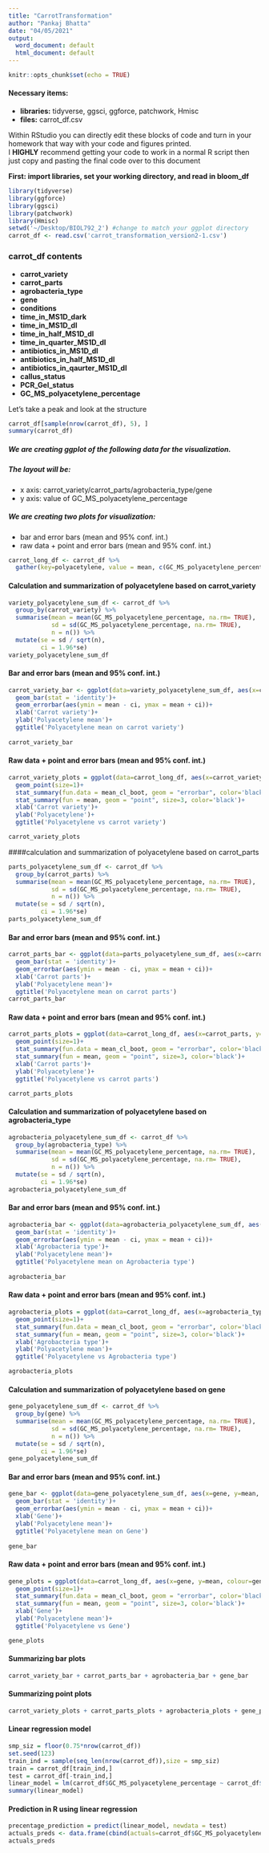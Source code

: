 ```yaml
---
title: "CarrotTransformation"
author: "Pankaj Bhatta"
date: "04/05/2021"
output:
  word_document: default
  html_document: default
---
```


```r
knitr::opts_chunk$set(echo = TRUE)
```

#### Necessary items:
- **libraries:** tidyverse, ggsci, ggforce, patchwork, Hmisc
- **files:** carrot_df.csv

Within RStudio you can directly edit these blocks of code and turn in your homework that way with your code and figures printed.   
I **HIGHLY** recommend getting your code to work in a normal R script then just copy and pasting the final code over to this document

**First: import libraries, set your working directory, and read in bloom_df** 

```r
library(tidyverse) 
library(ggforce) 
library(ggsci)
library(patchwork)
library(Hmisc)
setwd('~/Desktop/BIOL792_2') #change to match your ggplot directory
carrot_df <- read.csv('carrot_transformation_version2-1.csv')
```
### carrot_df contents
- **carrot_variety**
- **carrot_parts** 
- **agrobacteria_type**  
- **gene**  
- **conditions**  
- **time_in_MS1D_dark**  
- **time_in_MS1D_dl**  
- **time_in_half_MS1D_dl**  
- **time_in_quarter_MS1D_dl**  
- **antibiotics_in_MS1D_dl**  
- **antibiotics_in_half_MS1D_dl**  
- **antibiotics_in_qaurter_MS1D_dl**  
- **callus_status**  
- **PCR_Gel_status**  
- **GC_MS_polyacetylene_percentage** 

Let's take a peak and look at the structure

```r
carrot_df[sample(nrow(carrot_df), 5), ]
summary(carrot_df)
```
##### We are creating ggplot of the following data for the visualization.
##### The layout will be: 
- x axis: carrot_variety/carrot_parts/agrobacteria_type/gene  
- y axis: value of GC_MS_polyacetylene_percentage 

##### We are creating two plots for visualization:  
- bar and error bars (mean and 95% conf. int.)  
- raw data + point and error bars (mean and 95% conf. int.)  
```r
carrot_long_df <- carrot_df %>%
  gather(key=polyacetylene, value = mean, c(GC_MS_polyacetylene_percentage))
```

#### Calculation and summarization of polyacetylene based on carrot_variety

```r
variety_polyacetylene_sum_df <- carrot_df %>%
  group_by(carrot_variety) %>%
  summarise(mean = mean(GC_MS_polyacetylene_percentage, na.rm= TRUE),
            sd = sd(GC_MS_polyacetylene_percentage, na.rm= TRUE),
            n = n()) %>%
  mutate(se = sd / sqrt(n),
         ci = 1.96*se)
variety_polyacetylene_sum_df
```
#### Bar and error bars (mean and 95% conf. int.)

```r
carrot_variety_bar <- ggplot(data=variety_polyacetylene_sum_df, aes(x=carrot_variety, y=mean, fill= carrot_variety))+
  geom_bar(stat = 'identity')+
  geom_errorbar(aes(ymin = mean - ci, ymax = mean + ci))+
  xlab('Carrot variety')+
  ylab('Polyacetylene mean')+
  ggtitle('Polyacetylene mean on carrot variety')
  
carrot_variety_bar
```
#### Raw data + point and error bars (mean and 95% conf. int.)

```r
carrot_variety_plots = ggplot(data=carrot_long_df, aes(x=carrot_variety, y=mean, colour=carrot_variety))+
  geom_point(size=1)+
  stat_summary(fun.data = mean_cl_boot, geom = "errorbar", color='black')+
  stat_summary(fun = mean, geom = "point", size=3, color='black')+
  xlab('Carrot variety')+
  ylab('Polyacetylene')+
  ggtitle('Polyacetylene vs carrot variety')

carrot_variety_plots
```

####calculation and summarization of polyacetylene based on carrot_parts

```r
parts_polyacetylene_sum_df <- carrot_df %>%
  group_by(carrot_parts) %>%
  summarise(mean = mean(GC_MS_polyacetylene_percentage, na.rm= TRUE),
            sd = sd(GC_MS_polyacetylene_percentage, na.rm= TRUE),
            n = n()) %>%
  mutate(se = sd / sqrt(n),
         ci = 1.96*se)
parts_polyacetylene_sum_df
```

#### Bar and error bars (mean and 95% conf. int.)

```r
carrot_parts_bar <- ggplot(data=parts_polyacetylene_sum_df, aes(x=carrot_parts, y=mean, fill= carrot_parts))+
  geom_bar(stat = 'identity')+
  geom_errorbar(aes(ymin = mean - ci, ymax = mean + ci))+
  xlab('Carrot parts')+
  ylab('Polyacetylene mean')+
  ggtitle('Polyacetylene mean on carrot parts')
carrot_parts_bar
```

#### Raw data + point and error bars (mean and 95% conf. int.)

```r
carrot_parts_plots = ggplot(data=carrot_long_df, aes(x=carrot_parts, y=mean, colour=carrot_parts))+
  geom_point(size=1)+
  stat_summary(fun.data = mean_cl_boot, geom = "errorbar", color='black')+
  stat_summary(fun = mean, geom = "point", size=3, color='black')+
  xlab('Carrot parts')+
  ylab('Polyacetylene')+
  ggtitle('Polyacetylene vs carrot parts')

carrot_parts_plots
```

#### Calculation and summarization of polyacetylene based on agrobacteria_type

```r
agrobacteria_polyacetylene_sum_df <- carrot_df %>%
  group_by(agrobacteria_type) %>%
  summarise(mean = mean(GC_MS_polyacetylene_percentage, na.rm= TRUE),
            sd = sd(GC_MS_polyacetylene_percentage, na.rm= TRUE),
            n = n()) %>%
  mutate(se = sd / sqrt(n),
         ci = 1.96*se)
agrobacteria_polyacetylene_sum_df
```
#### Bar and error bars (mean and 95% conf. int.)

```r
agrobacteria_bar <- ggplot(data=agrobacteria_polyacetylene_sum_df, aes(x=agrobacteria_type, y=mean, fill= agrobacteria_type))+
  geom_bar(stat = 'identity')+
  geom_errorbar(aes(ymin = mean - ci, ymax = mean + ci))+
  xlab('Agrobacteria type')+
  ylab('Polyacetylene mean')+
  ggtitle('Polyacetylene mean on Agrobacteria type')
  
agrobacteria_bar
```
#### Raw data + point and error bars (mean and 95% conf. int.)

```r
agrobacteria_plots = ggplot(data=carrot_long_df, aes(x=agrobacteria_type, y=mean, colour=agrobacteria_type))+
  geom_point(size=1)+
  stat_summary(fun.data = mean_cl_boot, geom = "errorbar", color='black')+
  stat_summary(fun = mean, geom = "point", size=3, color='black')+
  xlab('Agrobacteria type')+
  ylab('Polyacetylene mean')+
  ggtitle('Polyacetylene vs Agrobacteria type')

agrobacteria_plots
```

#### Calculation and summarization of polyacetylene based on gene

```r
gene_polyacetylene_sum_df <- carrot_df %>%
  group_by(gene) %>%
  summarise(mean = mean(GC_MS_polyacetylene_percentage, na.rm= TRUE),
            sd = sd(GC_MS_polyacetylene_percentage, na.rm= TRUE),
            n = n()) %>%
  mutate(se = sd / sqrt(n),
         ci = 1.96*se)
gene_polyacetylene_sum_df
```
#### Bar and error bars (mean and 95% conf. int.)

```r
gene_bar <- ggplot(data=gene_polyacetylene_sum_df, aes(x=gene, y=mean, fill= gene))+
  geom_bar(stat = 'identity')+
  geom_errorbar(aes(ymin = mean - ci, ymax = mean + ci))+
  xlab('Gene')+
  ylab('Polyacetylene mean')+
  ggtitle('Polyacetylene mean on Gene')
  
gene_bar
```
#### Raw data + point and error bars (mean and 95% conf. int.)

```r
gene_plots = ggplot(data=carrot_long_df, aes(x=gene, y=mean, colour=gene))+
  geom_point(size=1)+
  stat_summary(fun.data = mean_cl_boot, geom = "errorbar", color='black')+
  stat_summary(fun = mean, geom = "point", size=3, color='black')+
  xlab('Gene')+
  ylab('Polyacetylene mean')+
  ggtitle('Polyacetylene vs Gene')

gene_plots
```

#### Summarizing bar plots

```r
carrot_variety_bar + carrot_parts_bar + agrobacteria_bar + gene_bar
```

#### Summarizing point plots

```r
carrot_variety_plots + carrot_parts_plots + agrobacteria_plots + gene_plots
```

#### Linear regression model

```r
smp_siz = floor(0.75*nrow(carrot_df))
set.seed(123)
train_ind = sample(seq_len(nrow(carrot_df)),size = smp_siz)
train = carrot_df[train_ind,]
test = carrot_df[-train_ind,]
linear_model = lm(carrot_df$GC_MS_polyacetylene_percentage ~ carrot_df$carrot_variety + carrot_df$carrot_parts + carrot_df$agrobacteria_type + carrot_df$gene, data = train)
summary(linear_model)
```

#### Prediction in R using linear regression

```r
precentage_prediction = predict(linear_model, newdata = test)
actuals_preds <- data.frame(cbind(actuals=carrot_df$GC_MS_polyacetylene_percentage, predicteds=precentage_prediction))
actuals_preds
```




